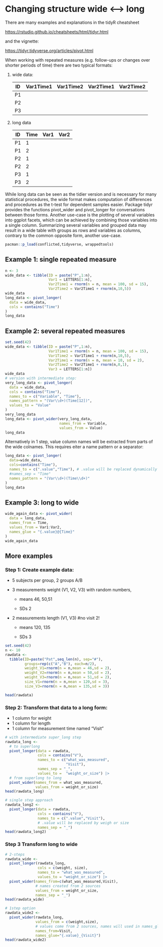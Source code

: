 # Changing structure wide \<--\> long

There are many examples and explanations in the tidyR cheatsheet

[https://rstudio.github.io/cheatsheets/html/tidyr.html](https://rstudio.github.io/cheatsheets/html/tidyr.html){target="_blank"}

and the vignette:

[https://tidyr.tidyverse.org/articles/pivot.html](https://tidyr.tidyverse.org/articles/pivot.html){target="_blank"}

When working with repeated measures (e.g. follow-ups or changes over shorter periods of time) there are two typical formats:

1.  wide data:

    | ID  | Var1Time1 | Var1Time2 | Var2Time1 | Var2Time2 |
    |-----|-----------|-----------|-----------|-----------|
    | P1  |           |           |           |           |
    | P2  |           |           |           |           |
    | P3  |           |           |           |           |

2.  long data

    | ID  | Time | Var1 | Var2 |
    |-----|------|------|------|
    | P1  | 1    |      |      |
    | P1  | 2    |      |      |
    | P2  | 1    |      |      |
    | P2  | 2    |      |      |
    | P3  | 1    |      |      |
    | P3  | 2    |      |      |

While long data can be seen as the tidier version and is necessary for many statistical procedures, the wide format makes computation of differences and procedures as the t-test for dependent samples easier. Package tidyr provides the functions pivot_wider and pivot_longer for conversations between those forms. Another use-case is the plotting of several variables into ggplot facets, which can be achieved by combining those variables into a single column. Summarizing several variables and grouped data may result in a wide table with groups as rows and variables as columns, contrary to the common opposite form, another use-case.

```r
pacman::p_load(conflicted,tidyverse, wrappedtools)
```

## Example 1: single repeated measure

```r
n <- 3
wide_data <- tibble(ID = paste("P",1:n),
                    Var1 = LETTERS[1:n],
                    Var2Time1 = rnorm(n = n, mean = 100, sd = 15),
                    Var2Time2 = Var2Time1 + rnorm(n,10,5))
wide_data
long_data <- pivot_longer(
  data = wide_data,
  cols = contains("Time")
)
long_data
```

## Example 2: several repeated measures

```r
set.seed(42)
wide_data <- tibble(ID = paste("P",1:n),
                    Var1Time1 = rnorm(n = n, mean = 100, sd = 15),
                    Var1Time2 = Var1Time1 + rnorm(n,10,5),
                    Var2Time1 = rnorm(n = n, mean = 10, sd = 2),
                    Var2Time2 = Var2Time1 + rnorm(n,0,1),
                    Var3 = LETTERS[1:n])
wide_data
# version with intermediate step:
very_long_data <- pivot_longer(
  data = wide_data,
  cols = contains("Time"),
  names_to = c("Variable", "Time"),
  names_pattern = "(Var\\d+)(Time[12])",
  values_to = "Value"
)
very_long_data
long_data <- pivot_wider(very_long_data,
                         names_from = Variable,
                         values_from = Value)
long_data
```

Alternatively in 1 step, value column names will be extracted from parts of the wide colnames. This requires eiter a name pattern or a separator: 
```r
long_data <- pivot_longer(
  data=wide_data,
  cols=contains("Time"),
  names_to = c(".value","Time"), # .value will be replaced dynamically
  #names_sep = "Time"
  names_pattern = "(Var\\d+)(Time\\d+)"
)
long_data
```

## Example 3: long to wide

```r
wide_again_data <- pivot_wider(
  data = long_data,
  names_from = Time,
  values_from = Var1:Var2,
  names_glue = "{.value}@{Time}"
)
wide_again_data
```

## More examples

### Step 1: Create example data:

-   5 subjects per group, 2 groups A/B

-   3 measurements weight (V1, V2, V3) with random numbers,

    -   means 46, 50,51

    -   SDs 2

-   2 measurements length (V1, V3) #no visit 2!

    -   means 120, 135

    -   SDs 3

```r
set.seed(42)
n <- 10
rawdata <-
  tibble(ID=paste("Pat",seq_len(n), sep="#"),
         groups=rep(c("A","B"), each=n/2),
         weight_V1=rnorm(n = n,mean = 46,sd = 2),
         weight_V2=rnorm(n = n,mean = 50,sd = 2),
         weight_V3=rnorm(n = n,mean = 51,sd = 2),
         size_V1=rnorm(n = n,mean = 120,sd = 3),
         size_V3=rnorm(n = n,mean = 135,sd = 3))

head(rawdata)
```

### Step 2: Transform that data to a long form:

-   1 column for weight
-   1 column for length
-   1 column for measurement time named "Visit"

```r
# with intermediate super_long step
rawdata_long <-
  # to superlong
  pivot_longer(data = rawdata,
               cols = contains("V"),
               names_to = c("what_was_measured",
                            "Visit"),
               names_sep = "_",
               values_to =  "weight_or_size") |>
  # from superlong to long
  pivot_wider(names_from = what_was_measured,
              values_from = weight_or_size)
head(rawdata_long)
```

```r
# single step approach
rawdata_long2 <-
  pivot_longer(data = rawdata,
               cols = contains("V"),
               names_to = c(".value","Visit"),  
               # .value will be replaced by weigh or size
               names_sep = "_")
head(rawdata_long2)
```

### Step 3 Transform long to wide

```r
# 2-steps
rawdata_wide <-
  pivot_longer(rawdata_long,
               cols = c(weight, size),
               names_to = "what_was_measured",
               values_to = "weight_or_size") |>
  pivot_wider(names_from=c(what_was_measured,Visit),
              # names created from 2 sources
              values_from = weight_or_size,
              names_sep = "_")
head(rawdata_wide)
```

```r
# 1step option
rawdata_wide2 <-
  pivot_wider(rawdata_long,
              values_from = c(weight,size),
              # values come from 2 sources, names will used in names_glue
              names_from=Visit,
              names_glue="{.value}_{Visit}")
head(rawdata_wide2)
```
